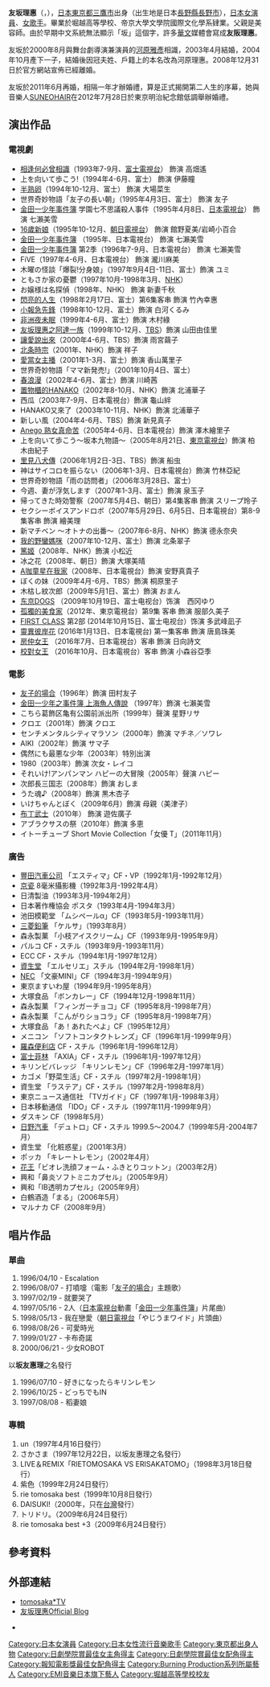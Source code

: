 {{藝人
| 姓名 = 友坂理惠
| 類型 = 女藝人
| 圖片 = 
| 圖片尺寸 = 
| 圖片簡介 = 
| 本名 = 友坂 理恵
| 外文名 = ともさか りえ
| 外文 = 日文
| 羅馬拼音 = Tomosaka Rie
| 英文名 =
| 別名 = 
| 綽號 = 
| 配偶 = 河原雅彥（2003年4月結婚；2008年12月31日離婚）<br>渡邊健二（2011年6月結婚；2016年離婚）
| 兒女 = 一子
| 出生日期 = {{birth_date_and _age|1979|10|12}}
| 出生地點 = {{JPN}}[[東京都|東京都]][[三鷹市|三鷹市]]
| 國籍 = {{JPN}}
| 職業 = [[演員|演員]]、[[歌手|歌手]]
| 語言 = [[日語|日語]]
| 教育程度 = [[帝京大學|帝京大學]]文學院國際文化學系肄業
| 宗教信仰 = 
| 音樂類型 = [[日語流行音樂|日語流行音樂]] 
| 演奏樂器 = [[歌唱|歌唱]]
| 出身地 = 
| 出道作 = 
| 出道日期 = 1992年
| 代表作 =  電影<br> [[友子的場合|友子的場合]]（1996年）<br>[[金田一少年之事件簿_(電影)|金田一少年之事件簿 上海魚人傳說]]（1997年）<br>電視劇<br>[[金田一少年之事件簿_(電視劇)|金田一少年事件簿]]（1995年）
| 活躍年代 = 1992年至今
| 唱片公司 = 
| 經紀公司 = [[伊藤公司|Itoh Company]]
| 網站 = [http://www.itoh-c.com/tomosaka/ 官方網站] 
| IMDb = 0866951
|module ={{Infobox name module
|japanese=友坂 理恵
|kana=ともさか りえ
|romaji=Tomosaka Rie}}
}}

'''友坂理惠'''（{{lang-ja|ともさかりえ}}，{{bd|1979年|10月12日|catIdx=Tomosaka Rie}}），[[日本|日本]][[東京都|東京都]][[三鷹市|三鷹市]]出身（出生地是日本[[長野縣|長野縣]][[長野市|長野市]]），[[日本|日本]][[女演員|女演員]]、[[女歌手|女歌手]]。畢業於堀越高等學校、帝京大學文學院國際文化學系肄業。父親是美容師。由於早期中文系統無法顯示「坂」這個字，許多[[華文|華文]]媒體會寫成'''友阪理惠'''。

友坂於2000年8月與舞台劇導演兼演員的[[河原雅彥|河原雅彥]]相識，2003年4月結婚，2004年10月產下一子，結婚後因冠夫姓、戶籍上的本名改為河原理惠。2008年12月31日於官方網站宣佈已經離婚。

友坂於2011年6月再婚，相隔一年才辦婚禮，算是正式揭開第二人生的序幕，她與音樂人[[SUNEOHAIR|SUNEOHAIR]]在2012年7月28日於東京明治紀念館低調舉辦婚禮。

== 演出作品 ==
=== 電視劇 ===
* [[相逢何必曾相識_(日劇)|相逢何必曾相識]]（1993年7-9月、[[富士電視台|富士電視台]]） 飾演 高畑遙
* 上を向いて歩こう!（1994年4-6月、富士） 飾演 伊藤瞳 
* [[半熟卵|半熟卵]]（1994年10-12月、富士） 飾演 大場菜生
* 世界奇妙物語「友子の長い朝」（1995年4月3日、富士） 飾演 友子
* [[金田一少年之事件簿_(電視劇)|金田一少年事件簿]] 学園七不思議殺人事件（1995年4月8日、[[日本電視台|日本電視台]]） 飾演 七瀨美雪
* [[16歲新娘|16歲新娘]]（1995年10-12月、[[朝日電視台|朝日電視台]]） 飾演 館野夏美/岩崎小百合
* [[金田一少年之事件簿_(電視劇)|金田一少年事件簿]] （1995年、日本電視台） 飾演 七瀨美雪
* [[金田一少年之事件簿_(電視劇)|金田一少年事件簿]] 第2季（1996年7-9月、日本電視台） 飾演 七瀨美雪
* FiVE（1997年4-6月、日本電視台） 飾演 瀧川麻美
* 木曜の怪談「爆裂!分身娘」（1997年9月4日-11日、富士）飾演 ユミ
* ともさか家の憂鬱（1997年10月-1998年3月、[[NHK|NHK]]）
* お嬢様は名探偵（1998年、NHK） 飾演 新妻千秋
* [[閃亮的人生|閃亮的人生]]（1998年2月17日、富士）第6集客串 飾演 竹內幸惠
* [[小報急先鋒|小報急先鋒]]（1998年10-12月、富士）飾演 白河くるみ 
* [[非洲夜未眠|非洲夜未眠]]（1999年4-6月、富士）飾演 木村綠
* [[友坂理惠之阿達一族|友坂理惠之阿達一族]]（1999年10-12月、[[TBS|TBS]]）飾演 山田由佳里
* [[讓愛說出來|讓愛說出來]]（2000年4-6月、TBS）飾演 雨宮繭子
* [[北条時宗|北条時宗]]（2001年、NHK）飾演 祥子
* [[愛當女主播|愛當女主播]]（2001年1-3月、富士）飾演 香山萬里子
* 世界奇妙物語「ママ新発売!」（2001年10月4日、富士）
* [[春浪漫|春浪漫]]（2002年4-6月、富士）飾演 川崎茜
* [[置物櫃的HANAKO|置物櫃的HANAKO]]（2002年8-10月、NHK）飾演 北浦華子
* 西瓜（2003年7-9月、日本電視台）飾演 龜山絆
* HANAKO又來了（2003年10-11月、NHK）飾演 北浦華子
* 新しい風（2004年4-6月、TBS）飾演 新見真子
* [[Anego_熟女真命苦|Anego 熟女真命苦]]（2005年4-6月、日本電視台）飾演 澤木繪里子
* 上を向いて歩こう〜坂本九物語〜（2005年8月21日、[[東京電視台|東京電視台]]）飾演 柏木由紀子
* [[里見八犬傳|里見八犬傳]]（2006年1月2日-3日、TBS）飾演 船虫
* 神はサイコロを振らない（2006年1-3月、日本電視台）飾演 竹林亞紀
* 世界奇妙物語「雨の訪問者」（2006年3月28日、富士）
* 今週、妻が浮気します（2007年1-3月、富士）飾演 泉玉子
* 帰ってきた時効警察（2007年5月4日、朝日）第4集客串 飾演 スリープ玲子
* セクシーボイスアンドロボ（2007年5月29日、6月5日、日本電視台）第8-9集客串 飾演 繪美理
* 新マチベン 〜オトナの出番〜（2007年6-8月、NHK）飾演 德永奈央
* [[我的野蠻媽咪|我的野蠻媽咪]]（2007年10-12月、富士）飾演 北条翠子
* [[篤姬_(電視劇)|篤姬]]（2008年、NHK）飾演 小松近
* 冰之花（2008年、朝日）飾演 大塚美晴
* [[Oh!My_Girl!!|A咖童星在我家]]（2008年、日本電視台）飾演 安野真貴子
* ぼくの妹（2009年4月-6月、TBS）飾演 桐原里子
* 木枯し紋次郎（2009年5月1日、富士）飾演 おまん
* [[东京DOGS|东京DOGS]] （2009年10月19日、富士电视台）饰演　西冈ゆり
*[[孤獨的美食家|孤獨的美食家]]（2012年、東京電視台）第9集 客串 飾演 服部久美子
*[[FIRST_CLASS|FIRST CLASS]] 第2部 (2014年10月15日、富士电视台）饰演 多武峰凪子
*[[靈異彼岸花|靈異彼岸花]]  (2016年1月13日、日本電視台)  第一集客串 飾演  唐島珠美
* [[房仲女王|房仲女王]] （2016年7月、日本電視台）客串 飾演 日向詩文
* [[校對女王|校對女王]] （2016年10月、日本電視台）客串 飾演 小森谷亞季

=== 電影 ===
* [[友子的場合|友子的場合]]（1996年）飾演 田村友子
* [[金田一少年之事件簿_(電影)|金田一少年之事件簿 上海魚人傳說]] （1997年）飾演 七瀨美雪
* こちら葛飾区亀有公園前派出所（1999年）聲演 星野リサ
* クロエ（2001年）飾演 クロエ
* センチメンタルシティマラソン（2000年）飾演 マチネ／ソワレ
* AIKI（2002年）飾演 サマ子
* 偶然にも最悪な少年（2003年）特別出演
* 1980（2003年）飾演 次女・レイコ
* それいけ!アンパンマン ハピーの大冒険（2005年）聲演 ハピー
* 次郎長三国志（2008年）飾演 おしま
* うた魂♪（2008年）飾演 黒木杏子
* いけちゃんとぼく（2009年6月）飾演 母親（美津子）
* [[布丁武士|布丁武士]]（2010年） 飾演 遊佐廣子
* アブラクサスの祭（2010年）飾演 多恵
* イトーチューブ Short Movie Collection「女優 T」（2011年11月）

=== 廣告 ===
* [[豐田汽車公司|豐田汽車公司]] 「エスティマ」CF・VP（1992年1月-1992年12月）
* [[京瓷|京瓷]] 8毫米攝影機（1992年3月-1992年4月）
* 日清製油（1993年3月-1994年2月）
* 日本著作権協会 ポスタ（1993年4月-1994年3月）
* 池田模範堂 「ムシペールα」CF（1993年5月-1993年11月）
* [[三菱鉛筆|三菱鉛筆]] 「ケルサ」（1993年8月）
* 森永製菓 「小枝アイスクリーム」CF（1993年9月-1995年9月）
* パルコ CF・スチル（1993年9月-1993年11月）
* ECC CF・スチル（1994年1月-1997年12月）
* [[資生堂|資生堂]] 「エルセリエ」スチル（1994年2月-1998年1月）
* [[NEC|NEC]] 「文豪MINI」CF（1994年3月-1994年9月）
* 東京ますいわ屋（1994年9月-1995年8月）
* 大塚食品 「ボンカレー」CF（1994年12月-1998年11月）
* 森永製菓 「フィンガーチョコ」CF（1995年8月-1998年7月）
* 森永製菓 「こんがりショコラ」CF（1995年8月-1998年7月）
* 大塚食品 「あ！あれたべよ」CF（1995年12月）
* メニコン 「ソフトコンタクトレンズ」CF（1996年1月-1999年9月）
* [[羅森_(便利店)|羅森便利店]] CF・スチル（1996年1月-1996年12月）
* [[富士菲林|富士菲林]] 「AXIA」CF・スチル（1996年1月-1997年12月）
* キリンビバレッジ 「キリンレモン」CF（1996年2月-1997年1月）
* カゴメ「野菜生活」CF・スチル（1997年2月-1998年1月）
* 資生堂 「ラステア」CF・スチル（1997年2月-1998年8月）
* 東京ニュース通信社 「TVガイド」CF（1997年1月-1998年3月）
* 日本移動通信 「IDO」CF・スチル（1997年11月-1999年9月）
* ダスキン CF（1998年5月）
* [[日野汽車|日野汽車]] 「デュトロ」CF・スチル 1999.5〜2004.7（1999年5月-2004年7月）
* 資生堂 「化粧惑星」（2001年3月）
* ポッカ 「キレートレモン」（2002年4月）
* [[花王|花王]]「ビオレ洗顔フォーム・ふきとりコットン」（2003年2月）
* 興和「鼻炎ソフトミニカプセル」（2005年9月）
* 興和「IB透明カプセル」（2005年9月）
* 白鶴酒造「まる」（2006年5月）
* マルナカ CF（2008年9月）

== 唱片作品 ==
=== 單曲 ===
# 1996/04/10 - Escalation
# 1996/08/07 - 打噴嚏（電影「[[友子的場合|友子的場合]]」主題歌）
# 1997/02/19 - 就要哭了
# 1997/05/16 - 2人（[[日本電視台|日本電視台]]動畫「[[金田一少年事件簿|金田一少年事件簿]]」片尾曲）
# 1998/05/13 - 我在戀愛（[[朝日電視台|朝日電視台]]「やじうまワイド」片頭曲）
# 1998/08/26 - 可愛時光
# 1999/01/27 - 卡布奇諾
# 2000/06/21 - 少女ROBOT

以'''坂友惠理'''之名發行
# 1996/07/10 - 好きになったらキリンレモン
# 1996/10/25 - どっちでもIN
# 1997/08/08 - 稻妻娘

=== 專輯 ===
# un（1997年4月16日發行）
# さかさま（1997年12月22日，以坂友惠理之名發行）
# LIVE＆REMIX「RIETOMOSAKA VS ERISAKATOMO」（1998年3月18日發行）
# 紫色（1999年2月24日發行）
# rie tomosaka best（1999年10月8日發行）
# DAISUKI!（2000年，只在[[台灣|台灣]]發行）
# トリドリ。（2009年6月24日發行）
# rie tomosaka best +3（2009年6月24日發行）

==參考資料==
{{reflist}}

==外部連結==
* [http://www.itoh-c.com/tomosaka/ tomosaka*TV]{{Wayback|url=http://www.itoh-c.com/tomosaka/ |date=20081219162628 }}
* [http://ameblo.jp/tomosaka-rie/ 友坂理惠Official Blog]{{Wayback|url=http://ameblo.jp/tomosaka-rie/ |date=20110308102654 }}

*{{Instagram|rie_tomosaka_official}}

{{報知電影獎最佳女配角}}
{{日劇學院賞最佳女主角}}
{{日劇學院賞最佳女配角}}
{{日刊體育日劇大賞最佳女主角}}
{{Authority control}}
{{DEFAULTSORT:Tomosaka Rie}}
[[Category:日本女演員|Category:日本女演員]]
[[Category:日本女性流行音樂歌手|Category:日本女性流行音樂歌手]]
[[Category:東京都出身人物|Category:東京都出身人物]]
[[Category:日劇學院賞最佳女主角得主|Category:日劇學院賞最佳女主角得主]]
[[Category:日劇學院賞最佳女配角得主|Category:日劇學院賞最佳女配角得主]]
[[Category:報知電影獎最佳女配角得主|Category:報知電影獎最佳女配角得主]]
[[Category:Burning_Production系列所屬藝人|Category:Burning Production系列所屬藝人]]
[[Category:EMI音樂日本旗下藝人|Category:EMI音樂日本旗下藝人]]
[[Category:堀越高等學校校友|Category:堀越高等學校校友]]